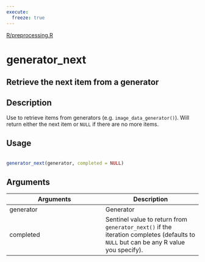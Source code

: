 ```yaml
---
execute:
  freeze: true
---
```


[R/preprocessing.R](https://github.com/rstudio/keras//blob/main/R/preprocessing.R#L710) 

# generator_next

## Retrieve the next item from a generator

## Description
 Use to retrieve items from generators (e.g. `image_data_generator()`). Will return either the next item or `NULL` if there are no more items. 


## Usage
```r
 
generator_next(generator, completed = NULL) 
```

## Arguments
|Arguments|Description|
|---|---|
| generator | Generator |
| completed | Sentinel value to return from `generator_next()` if the iteration completes (defaults to `NULL` but can be any R value you specify). |







